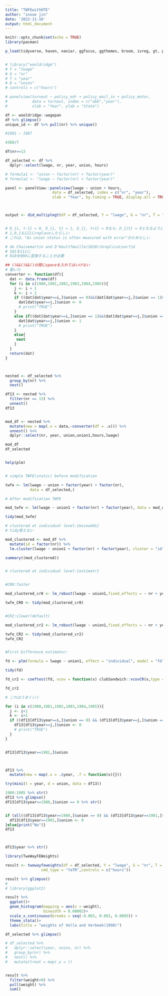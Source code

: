 ```yaml
---
title: "TWFEwithHTE"
author: "inoue jin"
date: '2022-11-10'
output: html_document
---
```


```r
knitr::opts_chunk$set(echo = TRUE)
library(pacman)

p_load(tidyverse, haven, naniar, ggfocus, ggthemes, broom, ivreg, gt, parameters, DIDmultiplegt, TwoWayFEWeights, wooldridge, panelView, bacondecomp, lmtest, multiwayvcov, plm,lfe,miceadds,estimatr, clubSandwich)



```

```r


# library("wooldridge")
# Y = "lwage"
# G = "nr"
# T = "year"
# D = "union"
# controls = c("hours")

# panelview(turnout ~ policy_edr + policy_mail_in + policy_motor, 
#           data = turnout, index = c("abb","year"), 
#           xlab = "Year", ylab = "State")

df <- wooldridge::wagepan
df %>% glimpse()
unique_id <- df %>% pull(nr) %>% unique()

#1981 ~ 1987

4360/7

df$nr==13

df_selected <- df %>% 
  dplyr::select(lwage, nr, year, union, hours)

# formula1 <- "union ~ factor(nr) + factor(year)"
# formula2 <- "lwage ~ factor(nr) + factor(year)"

panel <- panelView::panelview(lwage ~ union + hours,
                     data = df_selected, index = c("nr", "year"),
                     xlab = "Year", by.timing = TRUE, display.all = TRUE)



output <- did_multiplegt(df = df_selected, Y = "lwage", G = "nr", T = "year", D = "union")


# D_{i, t-1} = 0, D_{i, t} = 1, D_{i, t+1} = 0なら、D_{it} = 0となるようにしたらしい
# 1,0,1も111にreplaceしたらしい
# これは、"As union status is often measured with error"のためらしい

```


```r

# de Chaisemartin and D'Haultfœuille(2020)のreplicationでは
# 101を111に
# 010を000に変換することが必要

## ()&&()&&()の間にspaceを入れてはいけない
# 動いた
converter <- function(df){
  dat <- data.frame(df)
  for (i in c(1980,1981,1982,1983,1984,1985)){
    j <- i + 1
    k <- i + 2
    if ((dat[dat$year==i,]$union == 0)&&(dat[dat$year==j,]$union == 1)&&(dat[dat$year==k,]$union == 0)){
      dat[dat$year==j,]$union <- 0
      # print("TRUE")
    }
    else if((dat[dat$year==i,]$union == 1)&&(dat[dat$year==j,]$union == 0)&&(dat[dat$year==k,]$union == 1)){
      dat[dat$year==j,]$union <- 1
      # print("TRUE")
    }
    else{
     next
    }
  }
  return(dat)
}



nested <- df_selected %>% 
  group_by(nr) %>% 
  nest()

df13 <- nested %>% 
  filter(nr == 13) %>% 
  unnest()
df13


mod_df <- nested %>%
  mutate(new = map(.x = data,~converter(df = .x))) %>% 
  unnest() %>% 
  dplyr::select(nr, year, union,union1,hours,lwage)

mod_df
df_selected


help(plm)



```


```r

# simple TWFE(static) before modification

twfe <- lm(lwage ~ union + factor(year) + factor(nr),
           data = df_selected,)

# After modification TWFE

mod_twfe <- lm(lwage ~ union1 + factor(nr) + factor(year), data = mod_df)

tidy(mod_twfe)

# clustered at individual level:{miceadds}
# tidy使えない

mod_clustered <- mod_df %>% 
  mutate(id = factor(nr)) %>% 
  lm.cluster(lwage ~ union1 + factor(nr) + factor(year), cluster = "id")

summary((mod_clustered))


# clustered at individual level:{estimatr}


#CR0:faster

mod_clustered_cr0 <- lm_robust(lwage ~ union1,fixed_effects = ~ nr + year,se_type = "CR0",clusters = factor(nr),data = mod_df)

twfe_CR0 <- tidy(mod_clustered_cr0)


#CR2:slower(default)

mod_clustered_cr2 <- lm_robust(lwage ~ union1,fixed_effects = ~ nr + year,se_type = "CR2",clusters = factor(nr),data = mod_df)

twfe_CR2 <- tidy(mod_clustered_cr2)
twfe_CR2


#First Difference estimator:

fd <- plm(formula = lwage ~ union1, effect = "individual", model = "fd",index = c("nr", "year"),data = mod_df)

tidy(fd)

fd_cr2 <- coeftest(fd, vcov = function(x) clubSandwich::vcovCR(x,type = "CR2",cluster = "nr"))

fd_cr2


```


```r


# これはうまくいく

for (i in c(1980,1981,1982,1983,1984,1985)){
  j <- i+1
  k <- i+2
  if ((df13[df13$year==i,]$union == 0) && (df13[df13$year==j,]$union == 1) && (df13[df13$year==k,]$union == 0)){
    df13[df13$year==j,]$union <- 0
    # print("TRUE")
  }
}


df13[df13$year==1981,]$union



df13 %>% 
  mutate(new = map(.x = .$year, .f = function(x){}))

try(mini(t = year, d = union, data = df13))

1980:1985 %>% str()
df13 %>% glimpse()
df13[df13$year==1980,]$union == 0 %>% str()


if (all((df13[df13$year==1980,]$union == 0) && (df13[df13$year==1981,]$union == 1) && (df13[df13$year==1982,]$union == 0))){
  df13[df13$year==1981,]$union <- 0
}else{print("No")}
df13



df13$year %>% str()

```


```r

library(TwoWayFEWeights)

result <- twowayfeweights(df = df_selected, Y = "lwage", G = "nr", T = "year", D = "union", 
                cmd_type = "feTR",controls = c("hours"))

result %>% glimpse()
# 
# library(ggplot2)

result %>% 
  ggplot()+
  geom_histogram(mapping = aes(x = weight),
                 binwidth = 0.00002)+
  scale_x_continuous(breaks = seq(-0.003, 0.003, 0.0005)) + 
  theme_stata()+
  labs(title = "weights of Vella and Verbeek(1998)")

df_selected %>% glimpse()

# df_selected %>% 
#   dplyr::select(year, union, nr) %>% 
#   group_by(nr) %>% 
#   nest() %>% 
#   mutate(treat = map(.x = ))


result %>% 
  filter(weight<0) %>% 
  pull(weight) %>% 
  sum()




```

